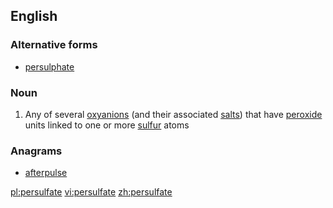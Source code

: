==English==

===Alternative forms===
*[[persulphate]]

===Noun===
{{wikipedia}}
{{en-noun}}

#{{inorganic chemistry}} Any of several [[oxyanion]]s (and their associated [[salt]]s) that have [[peroxide]] units linked to one or more [[sulfur]] atoms

===Anagrams===
* [[afterpulse#English|afterpulse]]

[[pl:persulfate]]
[[vi:persulfate]]
[[zh:persulfate]]